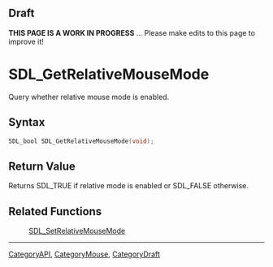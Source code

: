 
== Draft ==


'''THIS PAGE IS A WORK IN PROGRESS''' ... Please make edits to this page to improve it!


= SDL_GetRelativeMouseMode =

Query whether relative mouse mode is enabled.

== Syntax ==

<syntaxhighlight lang='c'>
SDL_bool SDL_GetRelativeMouseMode(void);
</syntaxhighlight>

== Return Value ==

Returns SDL_TRUE if relative mode is enabled or SDL_FALSE otherwise.



== Related Functions ==

:[[SDL_SetRelativeMouseMode]]

----
[[CategoryAPI]], [[CategoryMouse]], [[CategoryDraft]]


